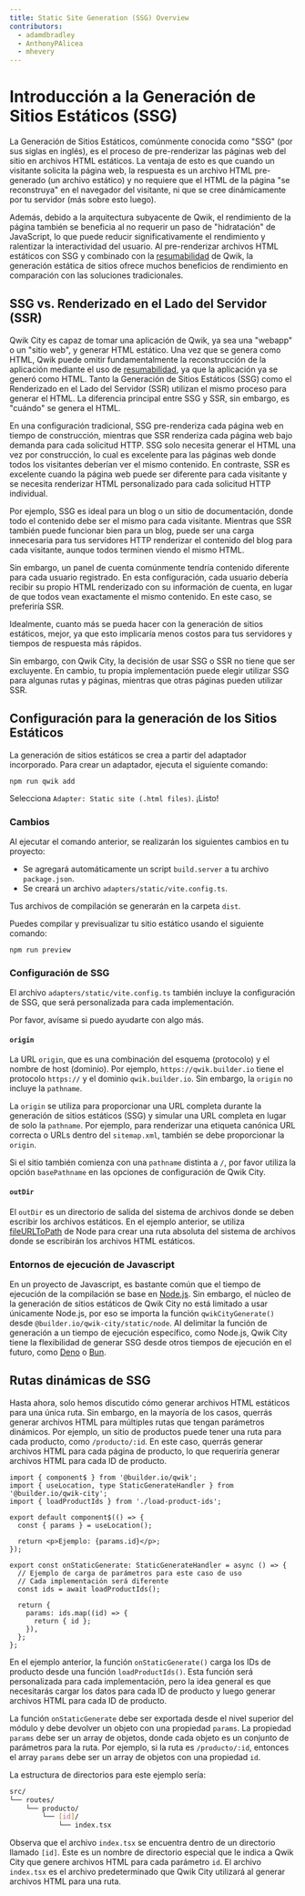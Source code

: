 ```yaml
---
title: Static Site Generation (SSG) Overview
contributors:
  - adamdbradley
  - AnthonyPAlicea
  - mhevery
---
```


# Introducción a la Generación de Sitios Estáticos (SSG)

La Generación de Sitios Estáticos, comúnmente conocida como "SSG" (por sus siglas en inglés), es el proceso de pre-renderizar las páginas web del sitio en archivos HTML estáticos. La ventaja de esto es que cuando un visitante solicita la página web, la respuesta es un archivo HTML pre-generado (un archivo estático) y no requiere que el HTML de la página "se reconstruya" en el navegador del visitante, ni que se cree dinámicamente por tu servidor (más sobre esto luego).

Además, debido a la arquitectura subyacente de Qwik, el rendimiento de la página también se beneficia al no requerir un paso de "hidratación" de JavaScript, lo que puede reducir significativamente el rendimiento y ralentizar la interactividad del usuario. Al pre-renderizar archivos HTML estáticos con SSG y combinado con la [resumabilidad](../../../(qwik)/concepts/resumable/index.mdx) de Qwik, la generación estática de sitios ofrece muchos beneficios de rendimiento en comparación con las soluciones tradicionales.

## SSG vs. Renderizado en el Lado del Servidor (SSR)

Qwik City es capaz de tomar una aplicación de Qwik, ya sea una "webapp" o un "sitio web", y generar HTML estático. Una vez que se genera como HTML, Qwik puede omitir fundamentalmente la reconstrucción de la aplicación mediante el uso de [resumabilidad](../../../(qwik)/concepts/resumable/index.mdx), ya que la aplicación ya se generó como HTML. Tanto la Generación de Sitios Estáticos (SSG) como el Renderizado en el Lado del Servidor (SSR) utilizan el mismo proceso para generar el HTML. La diferencia principal entre SSG y SSR, sin embargo, es "cuándo" se genera el HTML.

En una configuración tradicional, SSG pre-renderiza cada página web en tiempo de construcción, mientras que SSR renderiza cada página web bajo demanda para cada solicitud HTTP. SSG solo necesita generar el HTML una vez por construcción, lo cual es excelente para las páginas web donde todos los visitantes deberían ver el mismo contenido. En contraste, SSR es excelente cuando la página web puede ser diferente para cada visitante y se necesita renderizar HTML personalizado para cada solicitud HTTP individual.

Por ejemplo, SSG es ideal para un blog o un sitio de documentación, donde todo el contenido debe ser el mismo para cada visitante. Mientras que SSR también puede funcionar bien para un blog, puede ser una carga innecesaria para tus servidores HTTP renderizar el contenido del blog para cada visitante, aunque todos terminen viendo el mismo HTML.

Sin embargo, un panel de cuenta comúnmente tendría contenido diferente para cada usuario registrado. En esta configuración, cada usuario debería recibir su propio HTML renderizado con su información de cuenta, en lugar de que todos vean exactamente el mismo contenido. En este caso, se preferiría SSR.

Idealmente, cuanto más se pueda hacer con la generación de sitios estáticos, mejor, ya que esto implicaría menos costos para tus servidores y tiempos de respuesta más rápidos.

Sin embargo, con Qwik City, la decisión de usar SSG o SSR no tiene que ser excluyente. En cambio, tu propia implementación puede elegir utilizar SSG para algunas rutas y páginas, mientras que otras páginas pueden utilizar SSR.

## Configuración para la generación de los Sitios Estáticos

La generación de sitios estáticos se crea a partir del adaptador incorporado. Para crear un adaptador, ejecuta el siguiente comando:

```shell
npm run qwik add
```

Selecciona `Adapter: Static site (.html files)`. ¡Listo!

### Cambios

Al ejecutar el comando anterior, se realizarán los siguientes cambios en tu proyecto:

- Se agregará automáticamente un script `build.server` a tu archivo `package.json`.
- Se creará un archivo `adapters/static/vite.config.ts`.

Tus archivos de compilación se generarán en la carpeta `dist`.

Puedes compilar y previsualizar tu sitio estático usando el siguiente comando:

```shell
npm run preview
```

### Configuración de SSG

El archivo `adapters/static/vite.config.ts` también incluye la configuración de SSG, que será personalizada para cada implementación.

Por favor, avísame si puedo ayudarte con algo más.

#### `origin`

La URL `origin`, que es una combinación del esquema (protocolo) y el nombre de host (dominio). Por ejemplo, `https://qwik.builder.io` tiene el protocolo `https://` y el dominio `qwik.builder.io`. Sin embargo, la `origin` no incluye la `pathname`.

La `origin` se utiliza para proporcionar una URL completa durante la generación de sitios estáticos (SSG) y simular una URL completa en lugar de solo la `pathname`. Por ejemplo, para renderizar una etiqueta canónica URL correcta o URLs dentro del `sitemap.xml`, también se debe proporcionar la `origin`.

Si el sitio también comienza con una `pathname` distinta a `/`, por favor utiliza la opción `basePathname` en las opciones de configuración de Qwik City.

#### `outDir`

El `outDir` es un directorio de salida del sistema de archivos donde se deben escribir los archivos estáticos. En el ejemplo anterior, se utiliza [fileURLToPath](https://nodejs.org/api/url.html#urlfileurltopathurl) de Node para crear una ruta absoluta del sistema de archivos donde se escribirán los archivos HTML estáticos.

### Entornos de ejecución de Javascript

En un proyecto de Javascript, es bastante común que el tiempo de ejecución de la compilación se base en [Node.js](https://nodejs.org/en/docs/). Sin embargo, el núcleo de la generación de sitios estáticos de Qwik City no está limitado a usar únicamente Node.js, por eso se importa la función `qwikCityGenerate()` desde `@builder.io/qwik-city/static/node`. Al delimitar la función de generación a un tiempo de ejecución específico, como Node.js, Qwik City tiene la flexibilidad de generar SSG desde otros tiempos de ejecución en el futuro, como [Deno](https://deno.land/) o [Bun](https://bun.sh/).

## Rutas dinámicas de SSG

Hasta ahora, solo hemos discutido cómo generar archivos HTML estáticos para una única ruta. Sin embargo, en la mayoría de los casos, querrás generar archivos HTML para múltiples rutas que tengan parámetros dinámicos. Por ejemplo, un sitio de productos puede tener una ruta para cada producto, como `/producto/:id`. En este caso, querrás generar archivos HTML para cada página de producto, lo que requeriría generar archivos HTML para cada ID de producto.

```tsx
import { component$ } from '@builder.io/qwik';
import { useLocation, type StaticGenerateHandler } from '@builder.io/qwik-city';
import { loadProductIds } from './load-product-ids';

export default component$(() => {
  const { params } = useLocation();

  return <p>Ejemplo: {params.id}</p>;
});

export const onStaticGenerate: StaticGenerateHandler = async () => {
  // Ejemplo de carga de parámetros para este caso de uso
  // Cada implementación será diferente
  const ids = await loadProductIds();

  return {
    params: ids.map((id) => {
      return { id };
    }),
  };
};
```

En el ejemplo anterior, la función `onStaticGenerate()` carga los IDs de producto desde una función `loadProductIds()`. Esta función será personalizada para cada implementación, pero la idea general es que necesitarás cargar los datos para cada ID de producto y luego generar archivos HTML para cada ID de producto.

La función `onStaticGenerate` debe ser exportada desde el nivel superior del módulo y debe devolver un objeto con una propiedad `params`. La propiedad `params` debe ser un array de objetos, donde cada objeto es un conjunto de parámetros para la ruta. Por ejemplo, si la ruta es `/producto/:id`, entonces el array `params` debe ser un array de objetos con una propiedad `id`.

La estructura de directorios para este ejemplo sería:

```bash
src/
└── routes/
    └── producto/
        └── [id]/
            └── index.tsx
```

Observa que el archivo `index.tsx` se encuentra dentro de un directorio llamado `[id]`. Este es un nombre de directorio especial que le indica a Qwik City que genere archivos HTML para cada parámetro `id`. El archivo `index.tsx` es el archivo predeterminado que Qwik City utilizará al generar archivos HTML para una ruta.
